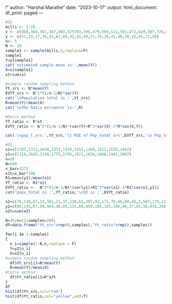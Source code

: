 
!"
author: "Harshal Marathe"
date: "2023-10-17"
output:
  html_document:
    df_print: paged
---
```r
#Q1
mills <- 1:20
x <- c(368,384,361,347,403,529703,396,479,509,512,503,472,429,387,376,412,345,297,633)
y <- c(31,33,37,39,43,61,68,42,41,49,31,29,38,41,40,38,42,45,32,50)
n<- 5
N <- 20
sample1 <- sample(mills,5,replace=F)
sample1
Y=y[sample1]
cat('estimated sample mean is:',mean(Y))
X=x[sample1]
xt=sum(x)

#simple random sampling method
Yt_srs <- N*mean(Y)
EVYT_srs <- N^2*(1/n-1/N)*var(Y)
cat('\nPopulation total is :',Yt_srs)
R=mean(Y)/mean(X)
cat('\nThe Ratio estimator is:',R)

#Ratio method
YT_ratio <- R*xt
EVYt_ratio <- N^2*(1/n-1/N)*(var(Y)+R^2*var(X)-2*R*cov(X,Y))

cat('\npop_t_srs:',Yt_srs,'\t MSE of Pop_total_srs',EVYT_srs,'\n Pop_total_Ratio',YT_ratio,'\t MSE of Pop_total_Ratio',EVYt_ratio)
```
```r
#Q2
x1=c(1707,1373,1630,1373,1376,1452,1160,1511,1628,1492)
y1=c(2116,1685,2130,1775,1795,1972,1650,1888,1947,2007)
n=10
N=100
x_bar=1572
x1t=x_bar*100
R1=mean(y1)/mean(x1)
YT_ratio <- R1*x1t
EVYt_ratio <-  N^2*(1/n-1/N)*(var(y1)+R1^2*var(x1)-2*R1*cov(x1,y1))
cat('popu_total is :',YT_ratio,'\nSE is :',EVYt_ratio)
```
```r
x2=c(76,138,67,29,381,23,37,120,61,387,93,172,78,66,60,46,2,507,179,121,50,44,77,64,64,56,40,40,38,136)
y2=c(80,143,67,50,464,48,69,115,69,459,104,183,106,86,57,65,50,634,260,113,64,58,89,63,77,142,60,64,52,139)
x2t=sum(x2)

N=30;n=12;samples=200;
df=data.frame("Yt_srs"=rep(0,samples),"Yt_ratio"=rep(0,samples))

for(i in 1:samples)
{
  n_i=sample(1:N,n,replace = F)
  Y=y2[n_i]
  X=x2[n_i]
#simple random sampling method
  df$Yt_srs[i]=N*mean(Y)
  R=mean(Y)/mean(X)
#ratio method
  df$Yt_ratio[i]=R*x2t
}
df
hist(df$Yt_srs,col="red")
hist(df$Yt_ratio,col="yellow",add=T)
```
